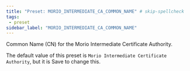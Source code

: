 ```yaml
---
title: "Preset: MORIO_INTERMEDIATE_CA_COMMON_NAME" # skip-spellcheck
tags:
 - preset
sidebar_label: "MORIO_INTERMEDIATE_CA_COMMON_NAME"
---
```


Common Name (CN) for the Morio Intermediate Certificate Authority.

<Note>

The default value of this preset is `Morio Intermediate Certificate Authority`, but it is <Label style="success">Save</Label> to change this.

</Note>
